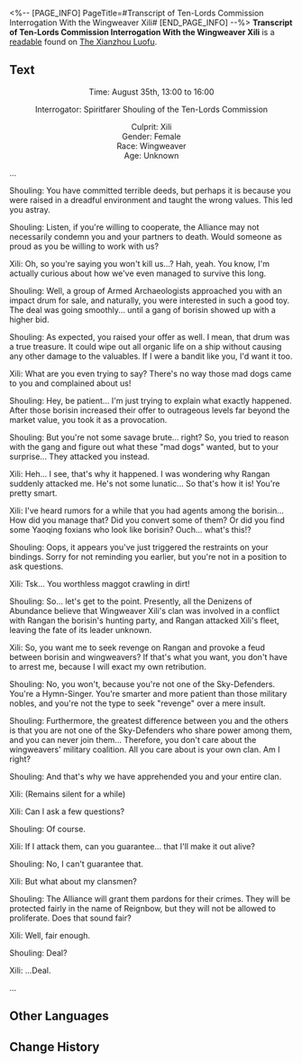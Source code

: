 <%-- [PAGE_INFO]
PageTitle=#Transcript of Ten-Lords Commission Interrogation With the Wingweaver Xili#
[END_PAGE_INFO] --%>
{{Readable Infobox
|id           = 276
|partIds      = 190526
|title        = 
|image        = Item Xianzhou Parchment.png
|world        = The Xianzhou Luofu
|parts        = 1
|author       = <!--to be added-->
|description  = Interrogation record by the Ten-Lords Commission regarding a low-level wingweaver leader.
|part1        = Transcript of Ten-Lords Commission Interrogation With the Wingweaver Xili
|source1      = {{cx|Source missing}}
|characters   = 
|factions     = Armed Archaeologists; Wingweaver
}}
'''Transcript of Ten-Lords Commission Interrogation With the Wingweaver Xili''' is a [[readable]] found on [[The Xianzhou Luofu]].
<!--
==Location==
{{Map Embed|<map name>|<marker id>}}
-->
==Text==
<div align="center">Time: August 35th, 13:00 to 16:00

Interrogator: Spiritfarer Shouling of the Ten-Lords Commission

Culprit: Xili<br />
Gender: Female<br />
Race: Wingweaver<br />
Age: Unknown</div>

...

Shouling: You have committed terrible deeds, but perhaps it is because you were raised in a dreadful environment and taught the wrong values. This led you astray.

Shouling: Listen, if you're willing to cooperate, the Alliance may not necessarily condemn you and your partners to death. Would someone as proud as you be willing to work with us?

Xili: Oh, so you're saying you won't kill us...? Hah, yeah. You know, I'm actually curious about how we've even managed to survive this long.

Shouling: Well, a group of Armed Archaeologists approached you with an impact drum for sale, and naturally, you were interested in such a good toy. The deal was going smoothly... until a gang of borisin showed up with a higher bid.

Shouling: As expected, you raised your offer as well. I mean, that drum was a true treasure. It could wipe out all organic life on a ship without causing any other damage to the valuables. If I were a bandit like you, I'd want it too.

Xili: What are you even trying to say? There's no way those mad dogs came to you and complained about us!

Shouling: Hey, be patient... I'm just trying to explain what exactly happened. After those borisin increased their offer to outrageous levels far beyond the market value, you took it as a provocation.

Shouling: But you're not some savage brute... right? So, you tried to reason with the gang and figure out what these "mad dogs" wanted, but to your surprise... They attacked you instead.

Xili: Heh... I see, that's why it happened. I was wondering why Rangan suddenly attacked me. He's not some lunatic... So that's how it is! You're pretty smart.

Xili: I've heard rumors for a while that you had agents among the borisin... How did you manage that? Did you convert some of them? Or did you find some Yaoqing foxians who look like borisin? Ouch... what's this!?

Shouling: Oops, it appears you've just triggered the restraints on your bindings. Sorry for not reminding you earlier, but you're not in a position to ask questions.

Xili: Tsk... You worthless maggot crawling in dirt!

Shouling: So... let's get to the point. Presently, all the Denizens of Abundance believe that Wingweaver Xili's clan was involved in a conflict with Rangan the borisin's hunting party, and Rangan attacked Xili's fleet, leaving the fate of its leader unknown.

Xili: So, you want me to seek revenge on Rangan and provoke a feud between borisin and wingweavers? If that's what you want, you don't have to arrest me, because I will exact my own retribution.

Shouling: No, you won't, because you're not one of the Sky-Defenders. You're a Hymn-Singer. You're smarter and more patient than those military nobles, and you're not the type to seek "revenge" over a mere insult.

Shouling: Furthermore, the greatest difference between you and the others is that you are not one of the Sky-Defenders who share power among them, and you can never join them... Therefore, you don't care about the wingweavers' military coalition. All you care about is your own clan. Am I right?

Shouling: And that's why we have apprehended you and your entire clan.

Xili: (Remains silent for a while)

Xili: Can I ask a few questions?

Shouling: Of course.

Xili: If I attack them, can you guarantee... that I'll make it out alive?

Shouling: No, I can't guarantee that.

Xili: But what about my clansmen?

Shouling: The Alliance will grant them pardons for their crimes. They will be protected fairly in the name of Reignbow, but they will not be allowed to proliferate. Does that sound fair?

Xili: Well, fair enough.

Shouling: Deal?

Xili: ...Deal.

...

<!--
==Trivia==
* 
-->
==Other Languages==
{{Other Languages
|en   = Transcript of Ten-Lords Commission Interrogation With the Wingweaver Xili
|zhs  = 十王司讯问造翼者咥力笔录
|zht  = 十王司偵訊造翼者咥力筆錄
|ja   = 十王司・造翼者ディエリの尋問記録
|ko   = 날개를 짜는 자•희력에 대한 시왕사의 심문 기록
|es   = Transcripción del interrogatorio de la Comisión de los Diez Líderes con la tejealas Xili
|fr   = Transcription de l'interrogatoire de la Texalitis Xili par la Commission des dix seigneurs
|ru   = Протокол допроса вьюнокрылой Сили Комиссией десяти владык
|th   = บันทึกการสอบสวนปีกเนรมิต Xili ของ Ten-Lords Commission
|vi   = Biên Bản Sở Thập Vương Hỏi Cung Thợ Dệt Cánh Xili
|de   = Abschrift des Verhörs von Dieli dem Flügelschwinger durch die Zehn-Fürsten-Kommission
|id   = Catatan Interogasi Ten-Lords Commission Terhadap Wingweaver Xili
|pt   = Transcrição do Interrogatório da Comissão dos Dez Senhores com Tece-Asas Xili
}}

==Change History==
{{Change History|1.5}}